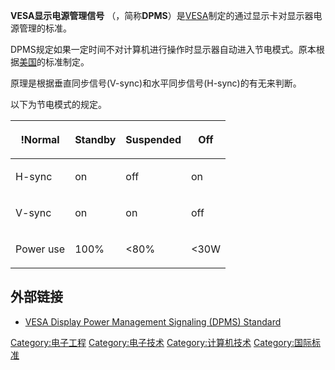 '''VESA显示电源管理信号''' （{{lang-en|'''VESA Display Power Management Signaling'''}}，简称'''DPMS'''）是[[VESA|VESA]]制定的通过显示卡对显示器电源管理的标准。

DPMS规定如果一定时间不对计算机进行操作时显示器自动进入节电模式。原本根据[[美国|美国]]的标准制定。 

原理是根据垂直同步信号(V-sync)和水平同步信号(H-sync)的有无来判断。

以下为节电模式的规定。

{|
!!!Normal!!Standby!!Suspended!!Off
|- align="center"
|H-sync||on||off||on||off
|- align="center"
|V-sync||on||on||off||off
|- align="center"
|Power use||100%||<80%||<30W||<8W
|}

==外部链接==
* [https://web.archive.org/web/20041015134357/http://vesa.org/summary/sumdpmra.htm VESA Display Power Management Signaling (DPMS) Standard]


[[Category:电子工程|Category:电子工程]]
[[Category:电子技术|Category:电子技术]]
[[Category:计算机技术|Category:计算机技术]]
[[Category:国际标准|Category:国际标准]]